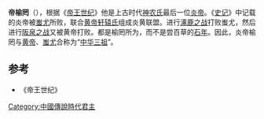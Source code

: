 '''帝榆罔'''（{{bd|？||？||}}），根据《[[帝王世纪|帝王世纪]]》他是上古时代[[神农氏|神农氏]]最后一位[[炎帝|炎帝]]。《[[史记|史记]]》中记载的炎帝被[[蚩尤|蚩尤]]所败，联合[[黄帝|黄帝]][[轩辕氏|轩辕氏]]组成炎黄联盟。进行[[涿鹿之战|涿鹿之战]]打败蚩尤，然后进行[[阪泉之战|阪泉之战]]又被黄帝打败。都是榆罔所为，而不是尝百草的[[石年|石年]]。因此，炎帝榆罔与[[黄帝|黄帝]]、[[蚩尤|蚩尤]]合称为“[[中华三祖|中华三祖]]”。

==参考==
*《帝王世纪》

[[Category:中國傳說時代君主|Category:中國傳說時代君主]]
{{bio-stub}}